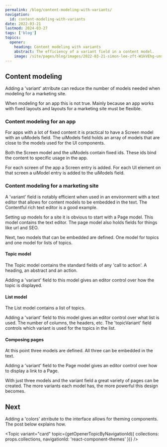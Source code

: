 ```yaml
---
permalink: /blog/content-modeling-with-variants/
navigation:
  id: content-modeling-with-variants
date: 2022-03-21
lastmod: 2024-03-27
tags: ['blog']
topics:
  opener:
    heading: Content modeling with variants
    abstract: The efficiency of a variant field in a content model.
    image: /site/pages/blog/images/2022-03-21-simon-lee-zft-W1kVEhg-unsplash.jpg
---
```



## Content modeling

Adding a 'variant' atrribute can reduce the number of models needed when
modeling for a marketing site.

When modeling for an app this is not true. Mainly because an app works with
fixed layouts and layouts for a marketing site must be flexible.

### Content modeling for an app

For apps with a lot of fixed content it is practical to have a Screen model with
an uiModels field. The uiModels field holds an array of models that are close to
the models used for the UI components.

Both the Screen model and the uiModels contain fixed ids. These ids bind the
content to specific usage in the app.

For each screen of the app a Screen entry is added. For each UI element on that
screen a uiModel entry is added to the uiModels field.

### Content modeling for a marketing site

A 'variant' field is notably efficient when used in an environment with a text
editor that allows for content models to be embedded in the text. The Contentful
rich text editor is a good example.

Setting up models for a site it is obvious to start with a Page model. This
model contains the text editor. The page model also holds fields for things like
url and SEO.

Next, two models that can be embedded are defined. One model for topics and one
model for lists of topics.

#### Topic model

The Topic model contains the standard fields of any 'call to action'. A heading,
an abstract and an action.

Adding a 'variant' field to this model gives an editor control over how the
topic is displayed.

#### List model

The List model contains a list of topics.

Adding a 'variant' field to this model gives an editor control over what list is
used. The number of columns, the headers, etc. The 'topicVariant' field controls
which variant is used for the topics in the list.

#### Composing pages

At this point three models are defined. All three can be embedded in the text.

Adding a 'variant' field to the Page model gives an editor control over how to
display a link to a Page.

With just three models and the variant field a great variety of pages can be
created. The more variants each model has, the more powerful this design
becomes.

## Next

Adding a 'colors' atrribute to the interface allows for theming components. The
post below explains how.

<Topic
  variant="card"
  topic={getOpenerTopicByNavigationId({ collections: props.collections, navigationId: 'react-component-themes' })}
/>
